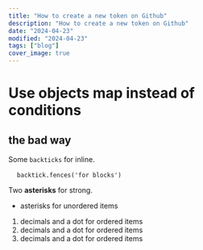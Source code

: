 ```yaml
---
title: "How to create a new token on Github"
description: "How to create a new token on Github"
date: "2024-04-23"
modified: "2024-04-23"
tags: ["blog"]
cover_image: true
---
```


# Use objects map instead of conditions

## the bad way

<p>
  Some <code>backticks</code> for inline.
</p>
<pre>
  <code className="language-javascript">backtick.fences('for blocks')</code>
</pre>

<p>
  Two <strong>asterisks</strong> for strong.
</p>
<ul>
  <li>asterisks for unordered items</li>
</ul>
<ol>
  <li>decimals and a dot for ordered items</li>
  <li>decimals and a dot for ordered items</li>
  <li>decimals and a dot for ordered items</li>
</ol>
